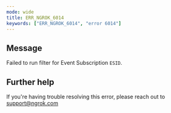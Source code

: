 ```yaml
---
mode: wide
title: ERR_NGROK_6014
keywords: ["ERR_NGROK_6014", "error 6014"]
---
```


## Message

Failed to run filter for Event Subscription `ESID`.

## Further help

If you're having trouble resolving this error, please reach out to [support@ngrok.com](mailto:support@ngrok.com?subject=Help%20with%20ERR_NGROK_6014)
